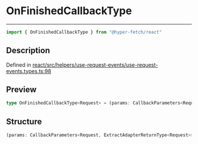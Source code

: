 

# OnFinishedCallbackType

<div class="api-docs__separator" data-reactroot="">

---

</div><div class="api-docs__import" data-reactroot="">

```ts
import { OnFinishedCallbackType } from "@hyper-fetch/react"
```

</div><div class="api-docs__section">

## Description

</div><div class="api-docs__description"><span class="api-docs__do-not-parse">



</span></div><p class="api-docs__definition">

Defined in [react/src/helpers/use-request-events/use-request-events.types.ts:98](https://github.com/BetterTyped/hyper-fetch/blob/c44d728f/packages/react/src/helpers/use-request-events/use-request-events.types.ts#L98)

</p><div class="api-docs__section">

## Preview

</div><div class="api-docs__preview type single">

```ts
type OnFinishedCallbackType<Request> = (params: CallbackParameters<Request, ExtractAdapterReturnType<Request>>) => void | Promise<void>;
```

</div><div class="api-docs__section">

## Structure

</div><div class="api-docs__returns">

```ts
(params: CallbackParameters<Request, ExtractAdapterReturnType<Request>>) => void | Promise<void>
```

</div>